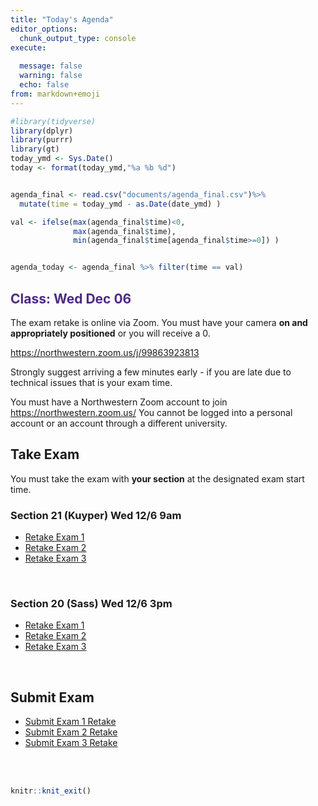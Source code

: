 ```yaml
---
title: "Today's Agenda"
editor_options: 
  chunk_output_type: console
execute:
  
  message: false
  warning: false
  echo: false
from: markdown+emoji
---
```



```r
#library(tidyverse)
library(dplyr)
library(purrr)
library(gt)
today_ymd <- Sys.Date()
today <- format(today_ymd,"%a %b %d")


agenda_final <- read.csv("documents/agenda_final.csv")%>% 
  mutate(time = today_ymd - as.Date(date_ymd) )

val <- ifelse(max(agenda_final$time)<0,
              max(agenda_final$time),
              min(agenda_final$time[agenda_final$time>=0]) )


agenda_today <- agenda_final %>% filter(time == val)

```

## [Class: Wed Dec 06]{style="color: #4E2A84;"}

<!-- ```{r} -->
<!-- agenda_today %>%  -->
<!--   select(callout) %>%  -->
<!--   mutate(callout = ifelse(callout != "", map(paste0({fontawesome::fa('triangle-exclamation')}, callout), glue::glue), "NA")) %>%  -->
<!--   t() %>%  -->
<!--   as.data.frame() %>%  -->
<!--   filter(V1 != "NA") %>%  -->
<!--   gt() %>%  -->
<!--   fmt_markdown(columns = c(V1) )%>% -->
<!--   cols_align(align = "left") %>%  -->
<!--   tab_options(column_labels.hidden = TRUE, -->
<!--               table.align = "left", -->
<!--               table_body.border.top.color = "white", -->
<!--               table_body.border.bottom.color = "white", -->
<!--               table_body.hlines.color = "white", -->
<!--               table.width = pct(100)) -->
<!-- ``` -->


The exam retake is online via Zoom. You must have your camera **on and appropriately positioned** or you will receive a 0.

[https://northwestern.zoom.us/j/99863923813](https://northwestern.zoom.us/j/99863923813)

Strongly suggest arriving a few minutes early - if you are late due to technical issues that is your exam time.

You must have a Northwestern Zoom account to join [https://northwestern.zoom.us/](https://northwestern.zoom.us/)
You cannot be logged into a personal account or an account through a different university.


## Take Exam

You must take the exam with **your section** at the designated exam start time.

### Section 21 (Kuyper) Wed 12/6 9am

- [Retake Exam 1](https://posit.cloud/spaces/321338/content/7199546)
- [Retake Exam 2](https://posit.cloud/spaces/321338/content/7199507)
- [Retake Exam 3](https://posit.cloud/spaces/321338/content/7199524)

<br>

### Section 20 (Sass) Wed 12/6 3pm

- [Retake Exam 1](https://posit.cloud/spaces/321338/content/7216900)
- [Retake Exam 2](https://posit.cloud/spaces/321338/content/7199520)
- [Retake Exam 3](https://posit.cloud/spaces/321338/content/7199532)

<br>

## Submit Exam

- [Submit Exam 1 Retake](https://canvas.northwestern.edu/courses/201484/assignments/1284081?module_item_id=2781435)
- [Submit Exam 2 Retake](https://canvas.northwestern.edu/courses/201484/assignments/1284083?module_item_id=2781436)
- [Submit Exam 3 Retake](https://canvas.northwestern.edu/courses/201484/assignments/1284085?module_item_id=2781437)

<br><br>

```r
knitr::knit_exit()
```

